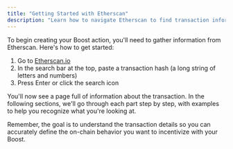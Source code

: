 ```yaml
---
title: "Getting Started with Etherscan"
description: "Learn how to navigate Etherscan to find transaction information"
---
```


To begin creating your Boost action, you'll need to gather information from Etherscan. Here's how to get started:

1. Go to [Etherscan.io](https://etherscan.io/)
2. In the search bar at the top, paste a transaction hash (a long string of letters and numbers)
3. Press Enter or click the search icon

You'll now see a page full of information about the transaction. In the following sections, we'll go through each part step by step, with examples to help you recognize what you're looking at.

Remember, the goal is to understand the transaction details so you can accurately define the on-chain behavior you want to incentivize with your Boost.